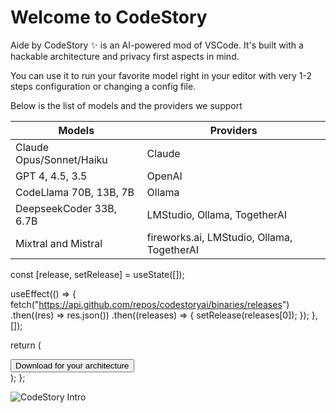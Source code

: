 

# Welcome to CodeStory

Aide by CodeStory ✨ is an AI-powered mod of VSCode.
It's built with a hackable architecture and privacy first aspects in mind.

You can use it to run your favorite model right in your editor with very 1-2 steps configuration or changing a config file.

Below is the list of models and the providers we support

| Models                   | Providers                                  |
| ------------------------ | ------------------------------------------ |
| Claude Opus/Sonnet/Haiku | Claude                                     |
| GPT 4, 4.5, 3.5          | OpenAI                                     |
| CodeLlama 70B, 13B, 7B   | Ollama                                     |
| DeepseekCoder 33B, 6.7B  | LMStudio, Ollama, TogetherAI               |
| Mixtral and Mistral      | fireworks.ai, LMStudio, Ollama, TogetherAI |

  const [release, setRelease] = useState([]);

useEffect(() => {
fetch("https://api.github.com/repos/codestoryai/binaries/releases")
.then((res) => res.json())
.then((releases) => {
setRelease(releases[0]);
});
}, []);

return (

<div style={{ display: "flex", justifyContent: "center" }}>
  <a
    href={"https://github.com/codestoryai/binaries/releases"}
    target="_blank"
    rel="noopener noreferrer"
  >
    <Button>Download for your architecture</Button>
  </a>
</div>
); };

<br />

<DownloadButton />

![CodeStory Intro](../public/images/aide_launch.png)
